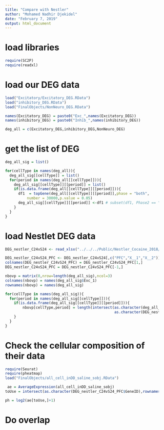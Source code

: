---
title: "Compare with Nestler"
author: "Mohamed Nadhir Djekidel"
date: "February 7, 2019"
output: html_document
---

# load libraries

```{r}
require(SC2P)
require(readxl)
```


# load our DEG data 

```{r}
load("Excitatory/Excitatory_DEG.RData")
load("inhibitory_DEG.RData")
load("FinalObjects/NonNeuro_DEG.RData")

names(Excitatory_DEG) = paste0("Exc_",names(Excitatory_DEG))
names(inhibitory_DEG) = paste0("Inhib_",names(inhibitory_DEG))

deg_all = c(Excitatory_DEG,inhibitory_DEG,NonNeuro_DEG)
```

# get the list of DEG

```{r}
deg_all_sig = list()

for(cellType in names(deg_all)){
  deg_all_sig[[cellType]] = list()
  for(period in names(deg_all[[cellType]])){
    deg_all_sig[[cellType]][[period]] = list()  
    if(is.data.frame(deg_all[[cellType]][[period]])){
      df1  = topGene(deg_all[[cellType]][[period]],phase = "both",
          number = 30000,p.value = 0.05)
      deg_all_sig[[cellType]][[period]] <-df1 # subset(df1, Phase2 == "Y")
    }
  }
}

```

# load Nestlet DEG data

```{r}
DEG_nestler_C24vS24 <- read_xlsx("../../../Public/Nestler_Cocaine_2018/Table_S1_DEGs.xlsx",sheet = "CCvSS")

DEG_nestler_C24vS24_PFC <- DEG_nestler_C24vS24[,c("PFC","X__1","X__2")]
colnames(DEG_nestler_C24vS24_PFC) = DEG_nestler_C24vS24_PFC[1,]
DEG_nestler_C24vS24_PFC = DEG_nestler_C24vS24_PFC[-1,]

nbovp = matrix(0,nrow=length(deg_all_sig),ncol=3)
colnames(nbovp) = names(deg_all_sig$Exc_1)
rownames(nbovp) = names(deg_all_sig)

for(cellType in names(deg_all_sig)){
  for(period in names(deg_all_sig[[cellType]])){
    if(is.data.frame(deg_all_sig[[cellType]][[period]])){
        nbovp[cellType,period] = length(intersect(as.character(deg_all_sig[[cellType]][[period]]$Gene.name), 
                                                  as.character(DEG_nestler_C24vS24_PFC$GeneID) ))
    }
  }
}
```


# Check the cellular composition of their data

```{r}
require(Seurat)
require(pheatmap)
load("FinalObjects/all_cell_inDD_saline_sobj.RData")

 ae = AverageExpression(all_cell_inDD_saline_sobj)
toUse = intersect(as.character(DEG_nestler_C24vS24_PFC$GeneID),rownames(ae))

ph = log2(ae[toUse,]+1)
```


# Do overlap

```{r}

```


